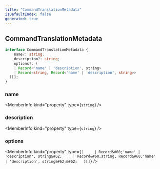```yaml
---
title: "CommandTranslationMetadata"
isDefaultIndex: false
generated: true
---
```



<!-- This file was generated from the CommandKit source. Do not modify. Instead, re-run the "docgen" script -->


## CommandTranslationMetadata

<GenerationInfo sourceFile="packages/i18n/src/types.ts" sourceLine="3" packageName="@commandkit/i18n" />



```ts title="Signature"
interface CommandTranslationMetadata {
    name?: string;
    description?: string;
    options?: (
    | Record<'name' | 'description', string>
    | Record<string, Record<'name' | 'description', string>>
  )[];
}
```

<div className="members-wrapper">

### name

<MemberInfo kind="property" type={`string`}   />


### description

<MemberInfo kind="property" type={`string`}   />


### options

<MemberInfo kind="property" type={`(     | Record&#60;'name' | 'description', string&#62;     | Record&#60;string, Record&#60;'name' | 'description', string&#62;&#62;   )[]`}   />




</div>
